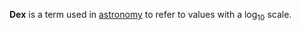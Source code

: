 '''Dex''' is a term used in [[astronomy]] to refer to values with a log<sub>10</sub> scale.
<!-- please expand this article, including use of mathematical formula &c, rather than deleting it and moving to wiktionary. it really requires an encyclopedic article -->

{{word-stub}}
